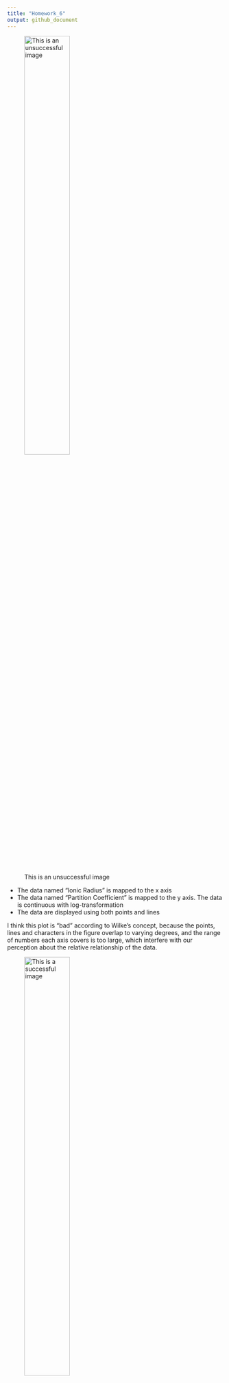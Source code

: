 ```yaml
---
title: "Homework_6"
output: github_document
---
```


![This is an unsuccessful image](hw_06_img_bad.png){width=50%}

* The data named "Ionic Radius" is mapped to the x axis
* The data named "Partition Coefficient" is mapped to the y axis. The data is continuous with log-transformation
* The data are displayed using both points and lines

I think this plot is “bad” according to Wilke's concept, because the points, lines and characters in the figure overlap to varying degrees, and the range of numbers each axis covers is too large, which interfere with our perception about the relative relationship of the data.


![This is a successful image](hw_06_img_good.png){width=50%}

* The data named "Ionic Radius" is mapped to the x axis
* The data named "Partition Coefficient" is mapped to the y axis. The data is continuous with log-transformation
* The data named "Valence" is mapped to color, as well as to shape
* The data are displayed using both points and lines

I think this plot is “good". Even if it contains more information, this plot can more clearly show the relationship and trend in various points. However, the color selection may not be friendly to color blindness and needs to be adjusted.
